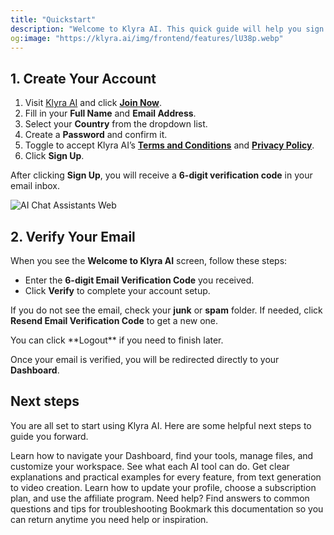 ```yaml
---
title: "Quickstart"
description: "Welcome to Klyra AI. This quick guide will help you sign up, verify your account, and reach your dashboard in just a few steps."
og:image: "https://klyra.ai/img/frontend/features/lU38p.webp"
---
```


## 1. Create Your Account

1. Visit [Klyra AI](https://klyra.ai) and click [**Join Now**](https://klyra.ai/register).
2. Fill in your **Full Name** and **Email Address**.
3. Select your **Country** from the dropdown list.
4. Create a **Password** and confirm it.
5. Toggle to accept Klyra AI’s [**Terms and Conditions**](https://klyra.ai/page/terms-and-conditions) and [**Privacy Policy**](https://klyra.ai/page/privacy-policy).
6. Click **Sign Up**.

After clicking **Sign Up**, you will receive a **6-digit verification code** in your email inbox.

<img 
  src="/images/register.webp" 
  alt="AI Chat Assistants Web" 
  class="border rounded-lg shadow-md"
/>

## 2. Verify Your Email

When you see the **Welcome to Klyra AI** screen, follow these steps:

- Enter the **6-digit Email Verification Code** you received.
- Click **Verify** to complete your account setup.

If you do not see the email, check your **junk** or **spam** folder. If needed, click **Resend Email Verification Code** to get a new one.

<Tip>
  You can click **Logout** if you need to finish later.
</Tip>

Once your email is verified, you will be redirected directly to your **Dashboard**.

## Next steps

You are all set to start using Klyra AI. Here are some helpful next steps to guide you forward.

<CardGroup cols={2}>
  <Card title="Explore the Dashboard" icon="chalkboard" href="/ai-panel/dashboard" cta="Open Dashboard Overview">
    Learn how to navigate your Dashboard, find your tools, manage files, and customize your workspace.
  </Card>
  <Card title="Discover AI Tools" icon="toolbox" href="ai-content/ai-writer" cta="View Features">
    See what each AI tool can do. Get clear explanations and practical examples for every feature, from text generation to video creation.
  </Card>
  <Card title="Manage Your Account" icon="books" href="account/my-account" cta="See Tutorials">
    Learn how to update your profile, choose a subscription plan, and use the affiliate program.
  </Card>
  <Card title="Check FAQs" icon="block-question" href="/faqs" cta="Visit FAQs">
    Need help? Find answers to common questions and tips for troubleshooting
  </Card>
</CardGroup>

<Note>
  Bookmark this documentation so you can return anytime you need help or inspiration.
</Note>